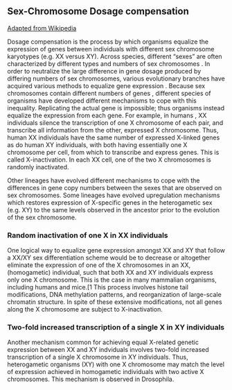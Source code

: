 ## Sex-Chromosome Dosage compensation

[Adapted from Wikipedia](https://en.wikipedia.org/wiki/Sex-Chromosome_Dosage_compensation )

Dosage compensation is the process by which organisms equalize the expression of genes between individuals with different sex chromosome karyotypes (e.g. XX versus XY).   Across species, different "sexes"  are often characterized by different types and numbers of sex chromosomes . In order to neutralize the large difference in gene dosage  produced by differing numbers of sex chromosomes, various evolutionary branches  have acquired various methods to equalize gene expression .  Because sex chromosomes contain different numbers of genes , different species of organisms have developed different mechanisms to cope with this inequality. Replicating the actual gene is impossible; thus organisms instead equalize the expression from each gene. For example, in humans , XX individuals silence the transcription of one X chromosome  of each pair, and transcribe all information from the other, expressed X chromosome. Thus, human XX individuals have the same number of expressed X-linked genes as do human XY individuals, with both having essentially one X chromosome per cell, from which to transcribe and express genes.  This is called  X-inactivation.  In each XX cell, one of the two X chromosomes is randomly inactivated.

Other lineages have evolved different mechanisms to cope with the differences in gene copy numbers between the sexes that are observed on sex chromosomes. Some lineages have evolved upregulation mechanisms which restores expression of X-specific genes in the heterogametic sex (e.g. XY) to the same levels observed in the ancestor prior to the evolution of the sex chromosome.


### Random inactivation of one X in XX individuals
One logical way to equalize gene expression amongst XX and XY that follow a XX/XY sex differentiation scheme would be to decrease or altogether eliminate the expression of one of the X chromosomes in an XX, (homogametic)  individual, such that both XX and XY individuals express only one X chromosome. This is the case in many mammalian organisms, including humans and mice.[1  This process involves histone  tail modifications, DNA methylation  patterns, and reorganization of large-scale chromatin  structure.  In spite of these extensive modifications, not all genes along the X chromosome are subject to X-inactivation.

### Two-fold increased transcription of a single X in XY individuals
Another mechanism common for achieving equal X-related genetic expression between XX and XY indviduals involves two-fold increased transcription of a single X chromosome in XY individuals. Thus, heterogametic organisms (XY) with one X chromosome may match the level of expression achieved in homogametic individuals with two active X chromosomes. This mechanism is observed in Drosophila.
